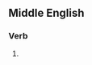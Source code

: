 ==Middle English==

===Verb===
{{head|enm|verb forms}}

# {{past tense of|enm|upheave}}
#: {{rfquotek|enm|Geoffrey Chaucer}}